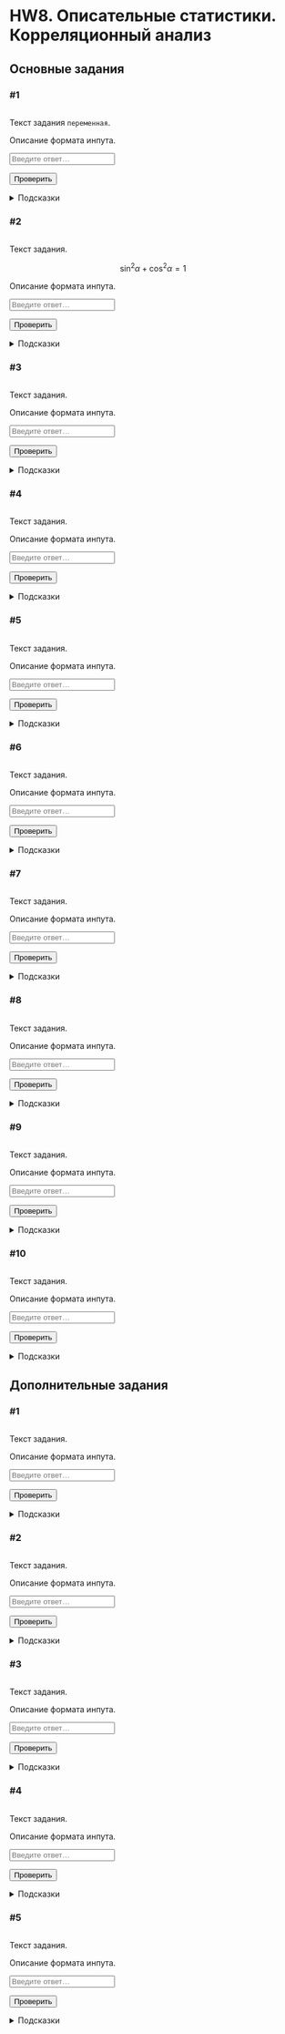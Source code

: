 # HW8. Описательные статистики. Корреляционный анализ {#hw8 .unnumbered}

```{=html}
<!--
REPLACE ALL hw8 TO hw<n> WITH MATCH CASE
-->
```
## Основные задания {#hw8_main}

### #1

<img id="hw8-1-level" class="level"/>

::: {#hw8-1-task .task}
Текст задания `переменная`.
:::

::: {#hw8-1-autocheck .autocheck}
::: {#hw8-1-ir .input-requirements}
Описание формата инпута.
:::

<input class="autocheck-input" type="text" id="hw8-1" placeholder="Введите ответ…">

<input class="autocheck-button" type="button" value="Проверить" onclick="check('hw8-1')">

::: {#hw8-1-fb .autocheck-feedback}
:::
:::

::: hints-wrapper
<details class="hints" id="hw8-1-hints">

<summary>Подсказки</summary>

<details class="hint">

<summary>Как делать задание?</summary>

</details>

<details class="hint">

<summary>Что надо сделать?</summary>

</details>

<details class="hint">

<summary>Ответ неверный</summary>

</details>

</details>
:::

### #2

<img id="hw8-2-level" class="level"/>

::: {#hw8-2-task .task}
Текст задания.

$$\sin^2{\alpha} + \cos^2{\alpha} = 1$$
:::

::: {#hw8-2-autocheck .autocheck}
::: {#hw8-2-ir .input-requirements}
Описание формата инпута.
:::

<input class="autocheck-input" type="text" id="hw8-2" placeholder="Введите ответ…">

<input class="autocheck-button" type="button" value="Проверить" onclick="check('hw8-2')">

::: {#hw8-2-fb .autocheck-feedback}
:::
:::

::: hints-wrapper
<details class="hints" id="hw8-2-hints">

<summary>Подсказки</summary>

<details class="hint">

<summary>Как делать задание?</summary>

</details>

<details class="hint">

<summary>Что надо сделать?</summary>

</details>

<details class="hint">

<summary>Ответ неверный</summary>

</details>

</details>
:::

### #3

<img id="hw8-3-level" class="level"/>

::: {#hw8-3-task .task}
Текст задания.
:::

::: {#hw8-3-autocheck .autocheck}
::: {#hw8-3-ir .input-requirements}
Описание формата инпута.
:::

<input class="autocheck-input" type="text" id="hw8-3" placeholder="Введите ответ…">

<input class="autocheck-button" type="button" value="Проверить" onclick="check('hw8-3')">

::: {#hw8-3-fb .autocheck-feedback}
:::
:::

::: hints-wrapper
<details class="hints" id="hw8-3-hints">

<summary>Подсказки</summary>

<details class="hint">

<summary>Как делать задание?</summary>

</details>

<details class="hint">

<summary>Что надо сделать?</summary>

</details>

<details class="hint">

<summary>Ответ неверный</summary>

</details>

</details>
:::

### #4

<img id="hw8-4-level" class="level"/>

::: {#hw8-4-task .task}
Текст задания.
:::

::: {#hw8-4-autocheck .autocheck}
::: {#hw8-4-ir .input-requirements}
Описание формата инпута.
:::

<input class="autocheck-input" type="text" id="hw8-4" placeholder="Введите ответ…">

<input class="autocheck-button" type="button" value="Проверить" onclick="check('hw8-4')">

::: {#hw8-4-fb .autocheck-feedback}
:::
:::

::: hints-wrapper
<details class="hints" id="hw8-4-hints">

<summary>Подсказки</summary>

<details class="hint">

<summary>Как делать задание?</summary>

</details>

<details class="hint">

<summary>Что надо сделать?</summary>

</details>

<details class="hint">

<summary>Ответ неверный</summary>

</details>

</details>
:::

### #5

<img id="hw8-5-level" class="level"/>

::: {#hw8-5-task .task}
Текст задания.
:::

::: {#hw8-5-autocheck .autocheck}
::: {#hw8-5-ir .input-requirements}
Описание формата инпута.
:::

<input class="autocheck-input" type="text" id="hw8-5" placeholder="Введите ответ…">

<input class="autocheck-button" type="button" value="Проверить" onclick="check('hw8-5')">

::: {#hw8-5-fb .autocheck-feedback}
:::
:::

::: hints-wrapper
<details class="hints" id="hw8-5-hints">

<summary>Подсказки</summary>

<details class="hint">

<summary>Как делать задание?</summary>

</details>

<details class="hint">

<summary>Что надо сделать?</summary>

</details>

<details class="hint">

<summary>Ответ неверный</summary>

</details>

</details>
:::

### #6

<img id="hw8-6-level" class="level"/>

::: {#hw8-6-task .task}
Текст задания.
:::

::: {#hw8-6-autocheck .autocheck}
::: {#hw8-6-ir .input-requirements}
Описание формата инпута.
:::

<input class="autocheck-input" type="text" id="hw8-6" placeholder="Введите ответ…">

<input class="autocheck-button" type="button" value="Проверить" onclick="check('hw8-6')">

::: {#hw8-6-fb .autocheck-feedback}
:::
:::

::: hints-wrapper
<details class="hints" id="hw8-6-hints">

<summary>Подсказки</summary>

<details class="hint">

<summary>Как делать задание?</summary>

</details>

<details class="hint">

<summary>Что надо сделать?</summary>

</details>

<details class="hint">

<summary>Ответ неверный</summary>

</details>

</details>
:::

### #7

<img id="hw8-7-level" class="level"/>

::: {#hw8-7-task .task}
Текст задания.
:::

::: {#hw8-7-autocheck .autocheck}
::: {#hw8-7-ir .input-requirements}
Описание формата инпута.
:::

<input class="autocheck-input" type="text" id="hw8-7" placeholder="Введите ответ…">

<input class="autocheck-button" type="button" value="Проверить" onclick="check('hw8-7')">

::: {#hw8-7-fb .autocheck-feedback}
:::
:::

::: hints-wrapper
<details class="hints" id="hw8-7-hints">

<summary>Подсказки</summary>

<details class="hint">

<summary>Как делать задание?</summary>

</details>

<details class="hint">

<summary>Что надо сделать?</summary>

</details>

<details class="hint">

<summary>Ответ неверный</summary>

</details>

</details>
:::

### #8

<img id="hw8-8-level" class="level"/>

::: {#hw8-8-task .task}
Текст задания.
:::

::: {#hw8-8-autocheck .autocheck}
::: {#hw8-8-ir .input-requirements}
Описание формата инпута.
:::

<input class="autocheck-input" type="text" id="hw8-8" placeholder="Введите ответ…">

<input class="autocheck-button" type="button" value="Проверить" onclick="check('hw8-8')">

::: {#hw8-8-fb .autocheck-feedback}
:::
:::

::: hints-wrapper
<details class="hints" id="hw8-8-hints">

<summary>Подсказки</summary>

<details class="hint">

<summary>Как делать задание?</summary>

</details>

<details class="hint">

<summary>Что надо сделать?</summary>

</details>

<details class="hint">

<summary>Ответ неверный</summary>

</details>

</details>
:::

### #9

<img id="hw8-9-level" class="level"/>

::: {#hw8-9-task .task}
Текст задания.
:::

::: {#hw8-9-autocheck .autocheck}
::: {#hw8-9-ir .input-requirements}
Описание формата инпута.
:::

<input class="autocheck-input" type="text" id="hw8-9" placeholder="Введите ответ…">

<input class="autocheck-button" type="button" value="Проверить" onclick="check('hw8-9')">

::: {#hw8-9-fb .autocheck-feedback}
:::
:::

::: hints-wrapper
<details class="hints" id="hw8-9-hints">

<summary>Подсказки</summary>

<details class="hint">

<summary>Как делать задание?</summary>

</details>

<details class="hint">

<summary>Что надо сделать?</summary>

</details>

<details class="hint">

<summary>Ответ неверный</summary>

</details>

</details>
:::

### #10

<img id="hw8-10-level" class="level"/>

::: {#hw8-10-task .task}
Текст задания.
:::

::: {#hw8-10-autocheck .autocheck}
::: {#hw8-10-ir .input-requirements}
Описание формата инпута.
:::

<input class="autocheck-input" type="text" id="hw8-10" placeholder="Введите ответ…">

<input class="autocheck-button" type="button" value="Проверить" onclick="check('hw8-10')">

::: {#hw8-10-fb .autocheck-feedback}
:::
:::

::: hints-wrapper
<details class="hints" id="hw8-10-hints">

<summary>Подсказки</summary>

<details class="hint">

<summary>Как делать задание?</summary>

</details>

<details class="hint">

<summary>Что надо сделать?</summary>

</details>

<details class="hint">

<summary>Ответ неверный</summary>

</details>

</details>
:::

## Дополнительные задания {#hw8_add}

### #1

<img id="hw8-11-level" class="level"/>

::: {#hw8-11-task .task}
Текст задания.
:::

::: {#hw8-11-autocheck .autocheck}
::: {#hw8-11-ir .input-requirements}
Описание формата инпута.
:::

<input class="autocheck-input" type="text" id="hw8-11" placeholder="Введите ответ…">

<input class="autocheck-button" type="button" value="Проверить" onclick="check('hw8-11')">

::: {#hw8-11-fb .autocheck-feedback}
:::
:::

::: hints-wrapper
<details class="hints" id="hw8-11-hints">

<summary>Подсказки</summary>

<details class="hint">

<summary>Как делать задание?</summary>

</details>

<details class="hint">

<summary>Что надо сделать?</summary>

</details>

<details class="hint">

<summary>Ответ неверный</summary>

</details>

</details>
:::

### #2

<img id="hw8-12-level" class="level"/>

::: {#hw8-12-task .task}
Текст задания.
:::

::: {#hw8-12-autocheck .autocheck}
::: {#hw8-12-ir .input-requirements}
Описание формата инпута.
:::

<input class="autocheck-input" type="text" id="hw8-12" placeholder="Введите ответ…">

<input class="autocheck-button" type="button" value="Проверить" onclick="check('hw8-12')">

::: {#hw8-12-fb .autocheck-feedback}
:::
:::

::: hints-wrapper
<details class="hints" id="hw8-12-hints">

<summary>Подсказки</summary>

<details class="hint">

<summary>Как делать задание?</summary>

</details>

<details class="hint">

<summary>Что надо сделать?</summary>

</details>

<details class="hint">

<summary>Ответ неверный</summary>

</details>

</details>
:::

### #3

<img id="hw8-13-level" class="level"/>

::: {#hw8-13-task .task}
Текст задания.
:::

::: {#hw8-13-autocheck .autocheck}
::: {#hw8-13-ir .input-requirements}
Описание формата инпута.
:::

<input class="autocheck-input" type="text" id="hw8-13" placeholder="Введите ответ…">

<input class="autocheck-button" type="button" value="Проверить" onclick="check('hw8-13')">

::: {#hw8-13-fb .autocheck-feedback}
:::
:::

::: hints-wrapper
<details class="hints" id="hw8-13-hints">

<summary>Подсказки</summary>

<details class="hint">

<summary>Как делать задание?</summary>

</details>

<details class="hint">

<summary>Что надо сделать?</summary>

</details>

<details class="hint">

<summary>Ответ неверный</summary>

</details>

</details>
:::

### #4

<img id="hw8-14-level" class="level"/>

::: {#hw8-14-task .task}
Текст задания.
:::

::: {#hw8-14-autocheck .autocheck}
::: {#hw8-14-ir .input-requirements}
Описание формата инпута.
:::

<input class="autocheck-input" type="text" id="hw8-14" placeholder="Введите ответ…">

<input class="autocheck-button" type="button" value="Проверить" onclick="check('hw8-14')">

::: {#hw8-14-fb .autocheck-feedback}
:::
:::

::: hints-wrapper
<details class="hints" id="hw8-14-hints">

<summary>Подсказки</summary>

<details class="hint">

<summary>Как делать задание?</summary>

</details>

<details class="hint">

<summary>Что надо сделать?</summary>

</details>

<details class="hint">

<summary>Ответ неверный</summary>

</details>

</details>
:::

### #5

<img id="hw8-15-level" class="level"/>

::: {#hw8-15-task .task}
Текст задания.
:::

::: {#hw8-15-autocheck .autocheck}
::: {#hw8-15-ir .input-requirements}
Описание формата инпута.
:::

<input class="autocheck-input" type="text" id="hw8-15" placeholder="Введите ответ…">

<input class="autocheck-button" type="button" value="Проверить" onclick="check('hw8-15')">

::: {#hw8-15-fb .autocheck-feedback}
:::
:::

::: hints-wrapper
<details class="hints" id="hw8-15-hints">

<summary>Подсказки</summary>

<details class="hint">

<summary>Как делать задание?</summary>

</details>

<details class="hint">

<summary>Что надо сделать?</summary>

</details>

<details class="hint">

<summary>Ответ неверный</summary>

</details>

</details>
:::

```{=html}
<!--- CHANGE hw8 TO hw<n> IN THE LINES BELOW--->
<script type="text/javascript" src="./js/hw8.json"></script>
<script type="text/javascript" src="./js/hw.js"></script>
```
